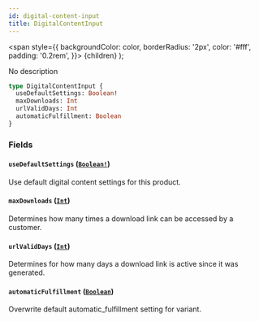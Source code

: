 ```yaml
---
id: digital-content-input
title: DigitalContentInput
---
```


<span
style={{
      backgroundColor: color,
      borderRadius: '2px',
      color: '#fff',
      padding: '0.2rem',
    }}>
{children}
</span>
);

No description

```graphql
type DigitalContentInput {
  useDefaultSettings: Boolean!
  maxDownloads: Int
  urlValidDays: Int
  automaticFulfillment: Boolean
}
```

### Fields

#### `useDefaultSettings` ([`Boolean!`](/api-reference/scalars/boolean.mdx))

Use default digital content settings for this product.

#### `maxDownloads` ([`Int`](/api-reference/scalars/int.mdx))

Determines how many times a download link can be accessed by a customer.

#### `urlValidDays` ([`Int`](/api-reference/scalars/int.mdx))

Determines for how many days a download link is active since it was generated.

#### `automaticFulfillment` ([`Boolean`](/api-reference/scalars/boolean.mdx))

Overwrite default automatic_fulfillment setting for variant.
